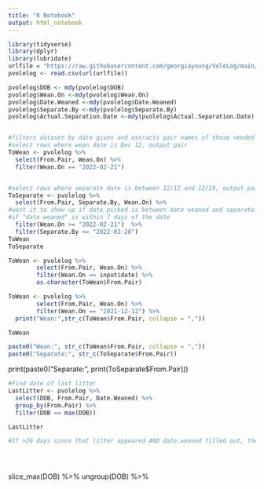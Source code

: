 ```yaml
---
title: "R Notebook"
output: html_notebook
---
```



```r
library(tidyverse)
library(dplyr)
library(lubridate)
urlfile = "https://raw.githubusercontent.com/georgiayoung/VoleLog/main/pvolelogcsv.csv"
pvolelog <- read.csv(url(urlfile))
```

```r
pvolelog$DOB <- mdy(pvolelog$DOB)
pvolelog$Wean.On <-mdy(pvolelog$Wean.On)
pvolelog$Date.Weaned <-mdy(pvolelog$Date.Weaned)
pvolelog$Separate.By <-mdy(pvolelog$Separate.By)
pvolelog$Actual.Separation.Date <-mdy(pvolelog$Actual.Separation.Date)
```

```r

```

```r
#filters dataset by date given and extracts pair names of those needed to be weaned that day
#select rows where wean date is Dec 12, output pair
ToWean <- pvolelog %>%
  select(From.Pair, Wean.On) %>%
  filter(Wean.On == "2022-02-21")


#select rows where separate date is between 12/12 and 12/19, output pair
ToSeparate <- pvolelog %>%
  select(From.Pair, Separate.By, Wean.On) %>%
#want it to show up if date picked is between date weaned and separate by 
#if "date weaned" is within 7 days of the date
  filter(Wean.On >= "2022-02-21")  %>%
  filter(Separate.By <= "2022-02-28")
ToWean
ToSeparate

```


```r

ToWean <- pvolelog %>%
        select(From.Pair, Wean.On) %>%
        filter(Wean.On == input$date) %>%
        as.character(ToWean$From.Pair)

```

```r
ToWean <- pvolelog %>%
        select(From.Pair, Wean.On) %>%
        filter(Wean.On == "2021-12-12") %>%
  print("Wean:",str_c(ToWean$From.Pair, collapse = ","))

ToWean
```

```r
paste0("Wean:", str_c(ToWean$From.Pair, collapse = ","))
paste0("Separate:", str_c(ToSeparate$From.Pair))


```
print(paste0("Separate:", print(ToSeparate$From.Pair)))

```r
#Find date of last litter
LastLitter <- pvolelog %>%
  select(DOB, From.Pair, Date.Weaned) %>%
  group_by(From.Pair) %>%
  filter(DOB == max(DOB))

LastLitter

#If >20 days since that litter appeared AND date.weaned filled out, then show as needing pupchecks





```
  slice_max(DOB) %>%
  ungroup(DOB) %>%
